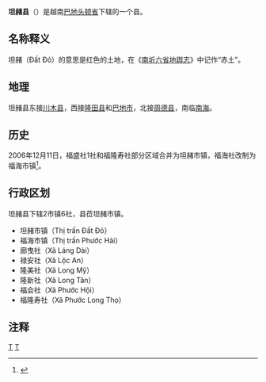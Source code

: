 {{Infobox Settlement
|name                   = 坦赭县
|settlement_type        = 县
|official_name          = 
|other_name             = 
|native_name            = {{lang|vi|Huyện Đất Đỏ}}
|nickname               = 
|motto                  = 
|image_skyline          = Thị trấn Đất Đỏ, BR-VT.jpg
|imagesize              = 
|image_caption          = 
|image_flag             = 
|flag_size              = 
|image_seal             = 
|seal_size              = 
|image_shield           = 
|shield_size            = 
|image_blank_emblem     = 
|blank_emblem_size      = 
|image_map              = {{Infobox mapframe|frame-width=250|zoom=10}}
|mapsize                = 
|map_caption            = 
|image_map1             = 
|mapsize1               = 
|map_caption1           = 
|pushpin_map            = Vietnam
|pushpin_label_position = bottom
|pushpin_map_caption    = 
|pushpin_map1           = 
|pushpin_label_position1= 
|pushpin_map_caption1   = 
|subdivision_type       = 国家
|subdivision_name       = {{flag|Vietnam}}
|subdivision_type1      = [[越南行政区划|省]]
|subdivision_name1      = [[巴地头顿省|巴地头顿省]]
|subdivision_type2      = 行政区划
|subdivision_name2      = 2市镇6社
|subdivision_type3      = 
|subdivision_name3      = 
|seat_type              = 县莅
|seat                   = {{link-vi|坦赭市镇|Đất Đỏ (thị trấn)}}
|government_type        = 
|leader_title           = 
|leader_name            = 
|leader_title1          = 
|leader_name1           = 
|established_title      = 
|established_date       = 
|area_magnitude         = 
|unit_pref              = 
|area_footnotes         = 
|area_total_km2         = 189.57
|area_land_km2          = 
|area_water_km2         = 
|area_water_percent     = 
|area_urban_km2         = 
|area_metro_km2         = 
|population_as_of       = 2017年
|population_footnotes   = 
|population_note        = 
|population_total       = 76659
|population_density_km2 = auto
|population_metro             = 
|population_density_metro_km2 = 
|population_urban             = 
|population_density_urban_km2 = 
|timezone               = [[越南标准时间|越南标准时间]]
|utc_offset             = +7
|elevation_footnotes    = 
|elevation_m            = 
|coor_type              = 
|coordinates            = 
|postal_code_type       = 
|postal_code            = 
|area_code              = 
|website                = [http://datdo.baria-vungtau.gov.vn 坦赭县电子信息门户网站]
|footnotes              = 
}}
'''坦赭县'''（{{vie|v='''Huyện Đất Đỏ'''}}）是越南[[巴地头顿省|巴地头顿省]]下辖的一个县。

==名称释义==
坦赭（Đất Đỏ）的意思是红色的土地，在《[[南圻六省地舆志|南圻六省地舆志]]》中记作“赤土”。

==地理==
坦赭县东接[[川木县|川木县]]，西接[[隆田县|隆田县]]和[[巴地市|巴地市]]，北接[[周德县|周德县]]，南临[[南海|南海]]。

==历史==
2006年12月11日，福盛社1社和福隆寿社部分区域合并为坦赭市镇，福海社改制为福海市镇<ref>{{Cite web |url=https://thuvienphapluat.vn/van-ban/Bo-may-hanh-chinh/Nghi-dinh-149-2006-ND-CP-dieu-chinh-dia-gioi-xa-Phuoc-Long-Tho-thanh-lap-thi-tran-Dat-Do-Phuoc-Hai-thuoc-huyen-tinh-Ba-Ria-Vung-Tau-15861.aspx |title=Nghị định 149/2006/NĐ-CP về việc điều chỉnh địa giới hành chính xã Phước Long Thọ; thành lập thị trấn Đất Đỏ và thị trấn Phước Hải thuộc huyện Đất Đỏ, tỉnh Bà Rịa - Vũng Tàu |access-date=2020-04-23 |archive-date=2021-11-30 |archive-url=https://web.archive.org/web/20211130095528/https://thuvienphapluat.vn/van-ban/Bo-may-hanh-chinh/Nghi-dinh-149-2006-ND-CP-dieu-chinh-dia-gioi-xa-Phuoc-Long-Tho-thanh-lap-thi-tran-Dat-Do-Phuoc-Hai-thuoc-huyen-tinh-Ba-Ria-Vung-Tau-15861.aspx }}</ref>。

==行政区划==
坦赭县下辖2市镇6社，县莅坦赭市镇。
*坦赭市镇（Thị trấn Đất Đỏ）
*福海市镇（Thị trấn Phước Hải）
*廊曳社（Xã Láng Dài）
*禄安社（Xã Lộc An）
*隆美社（Xã Long Mỹ）
*隆新社（Xã Long Tân）
*福会社（Xã Phước Hội）
*福隆寿社（Xã Phước Long Thọ）

==注释==
{{reflist}}
{{巴地头顿省行政区划}}
{{越南东南部之县市镇区域划分}}

[[Category:越南县份|T]]
[[Category:巴地頭頓省|T]]